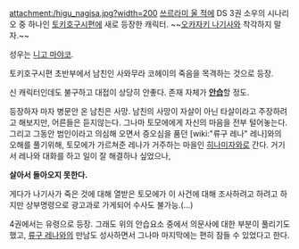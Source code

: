 attachment:/higu_nagisa.jpg?width=200
[[쓰르라미 울 적에]] DS 3권 소우의 시나리오 중 하나인 [[토키호구시]]편에 새로 등장한 캐릭터. ~~[[오카자키 나기사]]와 착각하지 말자.~~

성우는 [[니고 마야코]].

토키호구시편 초반부에서 남친인 사와무라 코헤이의 죽음을 목격하는 것으로 등장.

신 캐릭터인데도 불구하고 대접이 상당히 안좋다. 존재 자체가 '''[[안습]]'''할 정도.

등장하자 마자 병문안 온 남친은 사망.
남친의 사망이 자살이 아닌 타살이라고 주장하려고 해보지만, 어른들은 듣지않는다. 그나마 토모에에게 자신의 마음을 전부 털어놓는다. 그리고 그동안 범인이라고 의심해 오면서 증오심을 품던 [wiki:"류구 레나" 레나]와의 오해를 풀기위해, 토모에가 가르쳐준 레나가 거주하는 마을인 [[히나미자와]]로 간다. 거기서 레나와 대화를 하고 일이 잘 해결하나 싶었으나,


'''살아서 돌아오지 못한다.'''


게다가 나기사가 죽은 것에 대해 열받은 토모에가 이 사건에 대해 조사하려고 하려고 하지만 상부명령으로 광고과로 가게되어 수사도 불가능.(...)

4권에서는 유령으로 등장. 
그래도 위의 안습요소 중에서 의문사에 대한 부분이 풀리기도 했고, [[류구 레나]]와의 만남도 성사하면서 그나마 마지막에는 편히 잠들 수 있었다고 한다. 
